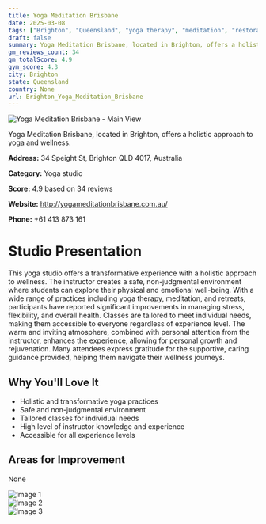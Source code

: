 ```yaml
---
title: Yoga Meditation Brisbane
date: 2025-03-08
tags: ["Brighton", "Queensland", "yoga therapy", "meditation", "restorative", "holistic", "welcoming", "Brighton"]  
draft: false
summary: Yoga Meditation Brisbane, located in Brighton, offers a holistic approach to yoga and wellness.
gm_reviews_count: 34
gm_totalScore: 4.9
gym_score: 4.3
city: Brighton
state: Queensland
country: None
url: Brighton_Yoga_Meditation_Brisbane
---
```


<div className="aspect-[16/9] relative my-8">
  <img 
    src="https://lh5.googleusercontent.com/p/AF1QipM-kh74c9vaKVkgn0G-1o1EFDSK3qonwcocu1EF=w1920-h1080-k-no"
    alt="Yoga Meditation Brisbane - Main View"
    className="object-cover absolute inset-0 w-full h-full rounded-lg"
  />
</div>

Yoga Meditation Brisbane, located in Brighton, offers a holistic approach to yoga and wellness.

**Address:** 34 Speight St, Brighton QLD 4017, Australia

**Category:** Yoga studio

**Score:** 4.9 based on 34 reviews

**Website:** http://yogameditationbrisbane.com.au/

**Phone:** +61 413 873 161

# Studio Presentation

This yoga studio offers a transformative experience with a holistic approach to wellness. The instructor creates a safe, non-judgmental environment where students can explore their physical and emotional well-being. With a wide range of practices including yoga therapy, meditation, and retreats, participants have reported significant improvements in managing stress, flexibility, and overall health. Classes are tailored to meet individual needs, making them accessible to everyone regardless of experience level. The warm and inviting atmosphere, combined with personal attention from the instructor, enhances the experience, allowing for personal growth and rejuvenation. Many attendees express gratitude for the supportive, caring guidance provided, helping them navigate their wellness journeys.

## Why You'll Love It

- Holistic and transformative yoga practices
- Safe and non-judgmental environment
- Tailored classes for individual needs
- High level of instructor knowledge and experience
- Accessible for all experience levels

## Areas for Improvement

None

<div className="grid grid-cols-1 xl:grid-cols-2 gap-4 my-8">
<div className="aspect-[4/3] relative"><img src="https://lh5.googleusercontent.com/p/AF1QipMHdj8LVJN3ODdWLkL6wrcuxKTGw6zk4G3edmH_=w1920-h1080-k-no" alt="Image 1" className="object-cover absolute inset-0 w-full h-full rounded-lg" /></div>
<div className="aspect-[4/3] relative"><img src="https://streetviewpixels-pa.googleapis.com/v1/thumbnail?panoid=hLmy4caYUJC2CpETZD8zuQ&cb_client=maps_sv.tactile.gps&w=203&h=100&yaw=35.048122&pitch=0&thumbfov=100" alt="Image 2" className="object-cover absolute inset-0 w-full h-full rounded-lg" /></div>
<div className="aspect-[4/3] relative"><img src="https://lh5.googleusercontent.com/p/AF1QipM-kh74c9vaKVkgn0G-1o1EFDSK3qonwcocu1EF=w1920-h1080-k-no" alt="Image 3" className="object-cover absolute inset-0 w-full h-full rounded-lg" /></div>
</div>